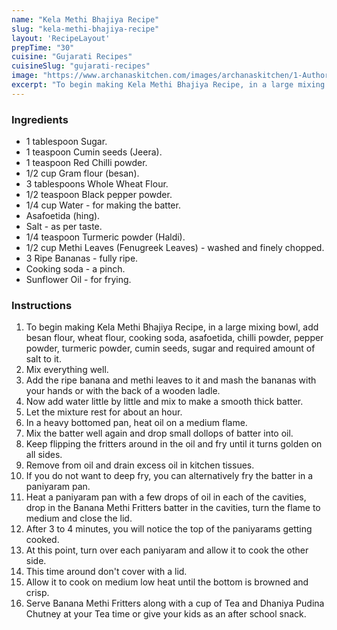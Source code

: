 ---
name: "Kela Methi Bhajiya Recipe"
slug: "kela-methi-bhajiya-recipe"
layout: 'RecipeLayout'
prepTime: "30"
cuisine: "Gujarati Recipes﻿"
cuisineSlug: "gujarati-recipes"
image: "https://www.archanaskitchen.com/images/archanaskitchen/1-Author/swathynandhini/BANANA_FENUGREEK_FRITTERS__KELA_METHI_NA_BHAJIYA_1600.jpg"
excerpt: "To begin making Kela Methi Bhajiya Recipe, in a large mixing bowl, add besan flour, wheat flour, cooking soda, asafoetida, chilli powder, pepper powder, turmeric powder, cumin seeds, sugar and required amount of salt to it"
---

### Ingredients

- 1 tablespoon Sugar.
- 1 teaspoon Cumin seeds (Jeera).
- 1 teaspoon Red Chilli powder.
- 1/2 cup Gram flour (besan).
- 3 tablespoons Whole Wheat Flour.
- 1/2 teaspoon Black pepper powder.
- 1/4 cup Water - for making the batter.
- Asafoetida (hing).
- Salt - as per taste.
- 1/4 teaspoon Turmeric powder (Haldi).
- 1/2 cup Methi Leaves (Fenugreek Leaves) - washed and finely chopped.
- 3 Ripe Bananas - fully ripe.
- Cooking soda - a pinch.
- Sunflower Oil - for frying.

### Instructions

1. To begin making Kela Methi Bhajiya Recipe, in a large mixing bowl, add besan flour, wheat flour, cooking soda, asafoetida, chilli powder, pepper powder, turmeric powder, cumin seeds, sugar and required amount of salt to it.
1. Mix everything well.
1. Add the ripe banana and methi leaves to it and mash the bananas with your hands or with the back of a wooden ladle.
1. Now add water little by little and mix to make a smooth thick batter.
1. Let the mixture rest for about an hour.
1. In a heavy bottomed pan, heat oil on a medium flame.
1. Mix the batter well again and drop small dollops of batter into oil.
1. Keep flipping the fritters around in the oil and fry until it turns golden on all sides.
1. Remove from oil and drain excess oil in kitchen tissues.
1. If you do not want to deep fry, you can alternatively fry the batter in a paniyaram pan.
1. Heat a paniyaram pan with a few drops of oil in each of the cavities, drop in the Banana Methi Fritters batter in the cavities, turn the flame to medium and close the lid.
1. After 3 to 4 minutes, you will notice the top of the paniyarams getting cooked.
1. At this point, turn over each paniyaram and allow it to cook the other side.
1. This time around don't cover with a lid.
1. Allow it to cook on medium low heat until the bottom is browned and crisp.
1. Serve Banana Methi Fritters along with a cup of Tea and Dhaniya Pudina Chutney at your Tea time or give your kids as an after school snack.
